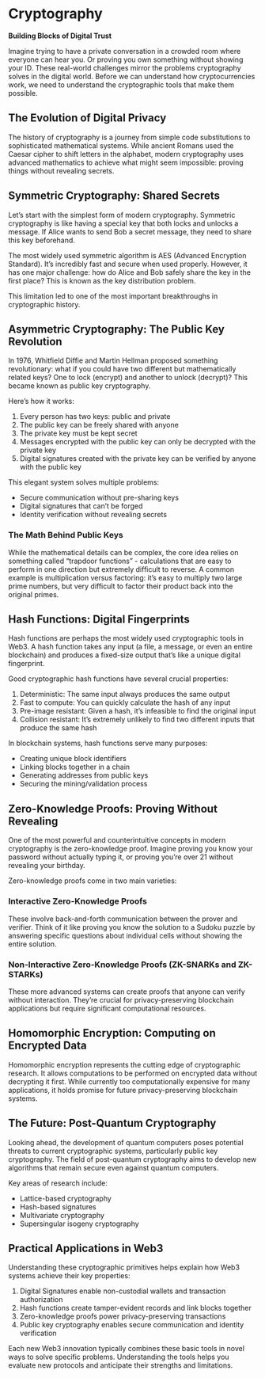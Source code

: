 # Cryptography
**Building Blocks of Digital Trust**

Imagine trying to have a private conversation in a crowded room where everyone can hear you. Or proving you own something without showing your ID. These real-world challenges mirror the problems cryptography solves in the digital world. Before we can understand how cryptocurrencies work, we need to understand the cryptographic tools that make them possible.

## The Evolution of Digital Privacy

The history of cryptography is a journey from simple code substitutions to sophisticated mathematical systems. While ancient Romans used the Caesar cipher to shift letters in the alphabet, modern cryptography uses advanced mathematics to achieve what might seem impossible: proving things without revealing secrets.

## Symmetric Cryptography: Shared Secrets

Let's start with the simplest form of modern cryptography. Symmetric cryptography is like having a special key that both locks and unlocks a message. If Alice wants to send Bob a secret message, they need to share this key beforehand.

The most widely used symmetric algorithm is AES (Advanced Encryption Standard). It's incredibly fast and secure when used properly. However, it has one major challenge: how do Alice and Bob safely share the key in the first place? This is known as the key distribution problem.

This limitation led to one of the most important breakthroughs in cryptographic history.

## Asymmetric Cryptography: The Public Key Revolution

In 1976, Whitfield Diffie and Martin Hellman proposed something revolutionary: what if you could have two different but mathematically related keys? One to lock (encrypt) and another to unlock (decrypt)? This became known as public key cryptography.

Here's how it works:

1. Every person has two keys: public and private
2. The public key can be freely shared with anyone
3. The private key must be kept secret
4. Messages encrypted with the public key can only be decrypted with the private key
5. Digital signatures created with the private key can be verified by anyone with the public key

This elegant system solves multiple problems:

- Secure communication without pre-sharing keys
- Digital signatures that can't be forged
- Identity verification without revealing secrets

### The Math Behind Public Keys

While the mathematical details can be complex, the core idea relies on something called "trapdoor functions" - calculations that are easy to perform in one direction but extremely difficult to reverse. A common example is multiplication versus factoring: it's easy to multiply two large prime numbers, but very difficult to factor their product back into the original primes.

## Hash Functions: Digital Fingerprints

Hash functions are perhaps the most widely used cryptographic tools in Web3. A hash function takes any input (a file, a message, or even an entire blockchain) and produces a fixed-size output that's like a unique digital fingerprint.

Good cryptographic hash functions have several crucial properties:

1. Deterministic: The same input always produces the same output
2. Fast to compute: You can quickly calculate the hash of any input
3. Pre-image resistant: Given a hash, it's infeasible to find the original input
4. Collision resistant: It's extremely unlikely to find two different inputs that produce the same hash

In blockchain systems, hash functions serve many purposes:

- Creating unique block identifiers
- Linking blocks together in a chain
- Generating addresses from public keys
- Securing the mining/validation process

## Zero-Knowledge Proofs: Proving Without Revealing

One of the most powerful and counterintuitive concepts in modern cryptography is the zero-knowledge proof. Imagine proving you know your password without actually typing it, or proving you're over 21 without revealing your birthday.

Zero-knowledge proofs come in two main varieties:

### Interactive Zero-Knowledge Proofs
These involve back-and-forth communication between the prover and verifier. Think of it like proving you know the solution to a Sudoku puzzle by answering specific questions about individual cells without showing the entire solution.

### Non-Interactive Zero-Knowledge Proofs (ZK-SNARKs and ZK-STARKs)
These more advanced systems can create proofs that anyone can verify without interaction. They're crucial for privacy-preserving blockchain applications but require significant computational resources.

## Homomorphic Encryption: Computing on Encrypted Data

Homomorphic encryption represents the cutting edge of cryptographic research. It allows computations to be performed on encrypted data without decrypting it first. While currently too computationally expensive for many applications, it holds promise for future privacy-preserving blockchain systems.

## The Future: Post-Quantum Cryptography

Looking ahead, the development of quantum computers poses potential threats to current cryptographic systems, particularly public key cryptography. The field of post-quantum cryptography aims to develop new algorithms that remain secure even against quantum computers.

Key areas of research include:

- Lattice-based cryptography
- Hash-based signatures
- Multivariate cryptography
- Supersingular isogeny cryptography

## Practical Applications in Web3

Understanding these cryptographic primitives helps explain how Web3 systems achieve their key properties:

1. Digital Signatures enable non-custodial wallets and transaction authorization
2. Hash functions create tamper-evident records and link blocks together
3. Zero-knowledge proofs power privacy-preserving transactions
4. Public key cryptography enables secure communication and identity verification

Each new Web3 innovation typically combines these basic tools in novel ways to solve specific problems. Understanding the tools helps you evaluate new protocols and anticipate their strengths and limitations.
